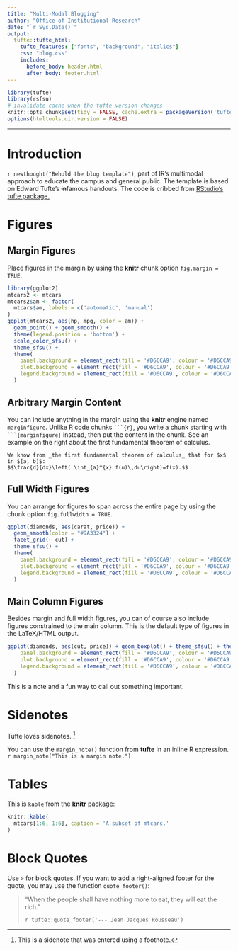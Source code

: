 ```yaml
---
title: "Multi-Modal Blogging"
author: "Office of Institutional Research"
date: "`r Sys.Date()`"
output:
  tufte::tufte_html: 
    tufte_features: ["fonts", "background", "italics"]
    css: "blog.css"
    includes:
      before_body: header.html
      after_body: footer.html
---
```


```r
library(tufte)
library(rsfsu)
# invalidate cache when the tufte version changes
knitr::opts_chunk$set(tidy = FALSE, cache.extra = packageVersion('tufte'))
options(htmltools.dir.version = FALSE)
```

***

# Introduction

`r newthought("Behold the blog template")`, part of IR's multimodal approach to educate the campus and general public. The template is based on Edward Tufte's ~~in~~famous handouts. The code is cribbed from [RStudio's tufte package.](https://github.com/rstudio/tufte) 

# Figures

## Margin Figures

Place figures in the margin by using the **knitr** chunk option `fig.margin = TRUE`:

```r
library(ggplot2)
mtcars2 <- mtcars
mtcars2$am <- factor(
  mtcars$am, labels = c('automatic', 'manual')
)
ggplot(mtcars2, aes(hp, mpg, color = am)) +
  geom_point() + geom_smooth() +
  theme(legend.position = 'bottom') +
  scale_color_sfsu() +
  theme_sfsu() +
  theme(
    panel.background = element_rect(fill = '#D6CCA9', colour = '#D6CCA9'),
    plot.background = element_rect(fill = '#D6CCA9', colour = '#D6CCA9'),
    legend.background = element_rect(fill = '#D6CCA9', colour = '#D6CCA9')
  )
```

## Arbitrary Margin Content

You can include anything in the margin using the **knitr** engine named `marginfigure`. Unlike R code chunks ```` ```{r} ````, you write a chunk starting with ```` ```{marginfigure} ```` instead, then put the content in the chunk. See an example on the right about the first fundamental theorem of calculus.

```marginfigure
We know from _the first fundamental theorem of calculus_ that for $x$ in $[a, b]$:
$$\frac{d}{dx}\left( \int_{a}^{x} f(u)\,du\right)=f(x).$$
```

## Full Width Figures

You can arrange for figures to span across the entire page by using the chunk option `fig.fullwidth = TRUE`.

```r
ggplot(diamonds, aes(carat, price)) + 
  geom_smooth(color = "#9A3324") +
  facet_grid(~ cut) +
  theme_sfsu() +
  theme(
    panel.background = element_rect(fill = '#D6CCA9', colour = '#D6CCA9'),
    plot.background = element_rect(fill = '#D6CCA9', colour = '#D6CCA9'),
    legend.background = element_rect(fill = '#D6CCA9', colour = '#D6CCA9')
  )
```

## Main Column Figures

Besides margin and full width figures, you can of course also include figures constrained to the main column. This is the default type of figures in the LaTeX/HTML output.

```r
ggplot(diamonds, aes(cut, price)) + geom_boxplot() + theme_sfsu() + theme(
    panel.background = element_rect(fill = '#D6CCA9', colour = '#D6CCA9'),
    plot.background = element_rect(fill = '#D6CCA9', colour = '#D6CCA9'),
    legend.background = element_rect(fill = '#D6CCA9', colour = '#D6CCA9')
  )
```

:::sfsuNote
This is a note and a fun way to call out something important.
:::

# Sidenotes

Tufte loves sidenotes. ^[This is a sidenote that was entered using a footnote.] 

You can use the `margin_note()` function from **tufte** in an inline R expression. `r margin_note("This is a margin note.")` 

# Tables

This is `kable` from the **knitr** package:

```r
knitr::kable(
  mtcars[1:6, 1:6], caption = 'A subset of mtcars.'
)
```

# Block Quotes

Use `>` for block quotes. If you want to add a right-aligned footer for the quote, you may use the function `quote_footer()`:

> "When the people shall have nothing more to eat, they will eat the rich."
>
> `r tufte::quote_footer('--- Jean Jacques Rousseau')`

